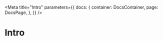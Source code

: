 
<Meta
    title="Intro"
    parameters={{
        docs: {
            container: DocsContainer,
            page: DocsPage,
        },
    }}
/>

# Intro
